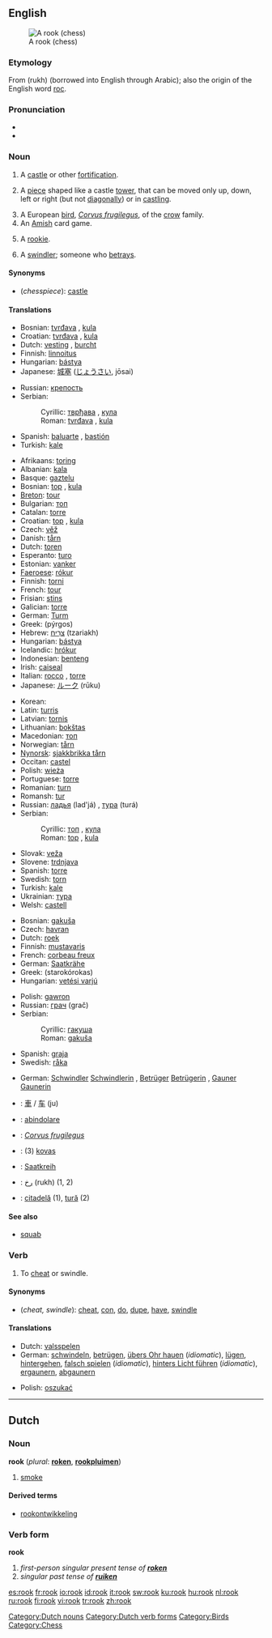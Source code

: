 {{wikipedia|rook (bird)}}
==English==
[[Image:Chess rook 0967.jpg|thumb|A rook (chess)]]

===Etymology===
From {{Pers.}} {{FAchar|[[رخ]]}} (rukh) (borrowed into English through Arabic); also the origin of the English word [[roc]].

===Pronunciation===
*{{IPA|/rʊk/}}
*{{rhymes|ʊk}}

===Noun===
{{en-noun}}

# {{rare}} A [[castle]] or other [[fortification]].
# {{chess}} A [[piece]] shaped like a castle [[tower]], that can be moved only up, down, left or right (but not [[diagonally]]) or in [[castling]].
# A European [[bird]], ''[[Corvus frugilegus]]'', of the [[crow]] family.
# An [[Amish]] card game.
# {{context|baseball|slang}} A [[rookie]].
# A [[swindler]]; someone who [[betray]]s.

====Synonyms====
*(''chesspiece''): [[castle]]

====Translations====
{{trans-top|fortification}}
*Bosnian: [[tvrđava]] {{f}}, [[kula]] {{f}}
*Croatian: [[tvrđava]] {{f}}, [[kula]] {{f}}
*Dutch: [[vesting]] {{f}}, [[burcht]] {{f}}
*Finnish: [[linnoitus]]
*Hungarian: [[bástya]]
*Japanese: [[城塞]] ([[じょうさい]], jōsai)
{{trans-mid}}
*Russian: [[крепость]] {{f}}
*Serbian:
*:Cyrillic: [[тврђава]] {{f}}, [[кула]] {{f}}
*:Roman: [[tvrđava]] {{f}}, [[kula]] {{f}}
*Spanish: [[baluarte]] {{m}}, [[bastión]] {{m}}
*Turkish: [[kale#Turkish|kale]]
{{trans-bottom}}

{{trans-top|chesspiece}}
*Afrikaans: [[toring]]
*Albanian: [[kala]]
*Basque: [[gaztelu]]
*Bosnian: [[top]] {{m}}, [[kula]] {{f}}
*[[Breton]]: [[tour]] {{m}}
*Bulgarian: [[топ]]
*Catalan: [[torre]] {{f}}
*Croatian: [[top]] {{m}}, [[kula]] {{f}}
*Czech: [[věž]] {{f}}
*Danish: [[tårn]] {{n}}
*Dutch: [[toren]] {{m}}
*Esperanto: [[turo]]
*Estonian: [[vanker]]
*[[Faeroese]]: [[rókur]]
*Finnish: [[torni]]
*French: [[tour#French|tour]] {{f}}
*Frisian: [[stins]]
*Galician: [[torre]] {{f}}
*German: [[Turm]] {{m}}
*Greek: {{t|el|πύργος|m|}} (pýrgos)
*Hebrew: [[צריח|צַרִיחַ]] {{m}} (tzariakh)
*Hungarian: [[bástya]]
*Icelandic: [[hrókur]]
*Indonesian: [[benteng]]
*Irish: [[caiseal]]
*Italian: [[rocco]] {{m}}, [[torre#Italian|torre]] {{f}}
*Japanese: [[ルーク]] (rūku)
{{trans-mid}}
*Korean: {{ko-inline|룩|ruk}}
*Latin: [[turris]]
*Latvian: [[tornis]] {{m}}
*Lithuanian: [[bokštas]] {{m}}
*Macedonian: [[топ]] {{m}}
*Norwegian: [[tårn]]
*[[Nynorsk]]: [[sjakkbrikka tårn]]
*Occitan: [[castel]]
*Polish: [[wieża]] {{f}}
*Portuguese: [[torre]] {{f}}
*Romanian: [[turn]]
*Romansh: [[tur]]
*Russian: [[ладья]] (lad'já) {{f}}, [[тура]] (turá) {{f}}
*Serbian:
*:Cyrillic: [[топ]] {{m}}, [[кула]] {{f}}
*:Roman: [[top]] {{m}}, [[kula]] {{f}}
*Slovak: [[veža]] {{f}}
*Slovene: [[trdnjava]] {{f}}
*Spanish: [[torre#Spanish|torre]] {{f}}
*Swedish: [[torn#Swedish|torn]] {{n}}
*Turkish: [[kale#Turkish|kale]]
*Ukrainian: [[тура]]
*Welsh: [[castell]]
{{trans-bottom}}

{{trans-top|bird}}
*Bosnian: [[gakuša]] {{f}}
*Czech: [[havran]] {{m}}
*Dutch: [[roek]] {{m}}
*Finnish: [[mustavaris]]
*French: [[corbeau freux]] {{m}}
*German: [[Saatkrähe]] {{f}}
*Greek: {{t|el|σταροκόρακας|m|}} (starokórokas)
*Hungarian: [[vetési varjú]]
{{trans-mid}}
*Polish: [[gawron]] {{m}}
*Russian: [[грач]] (grač) {{m}}
*Serbian:
*:Cyrillic: [[гакуша]] {{f}}
*:Roman: [[gakuša]] {{f}}
*Spanish: [[graja]] {{f}}
*Swedish: [[råka]]
{{trans-bottom}}

{{trans-top|card game}}
{{trans-mid}}
{{trans-bottom}}

{{trans-top|swindler}}
*German: [[Schwindler]] {{m}} [[Schwindlerin]] {{f}}, [[Betrüger]] {{m}} [[Betrügerin]] {{f}}, [[Gauner]] {{m}} [[Gaunerin]] {{f}}
{{trans-mid}}
{{trans-bottom}}

{{checktrans}}
{{trans-top|Translations to be categorised}}
*{{ttbc|Chinese}}: [[車]] / [[车]] (ju)
*{{ttbc|Italian}}: [[abindolare]]
*{{ttbc|Latin}}: ''[[Corvus frugilegus]]''
{{trans-mid}}
*{{ttbc|Lithuanian}}: (3) [[kovas]] {{m}}
*{{ttbc|Low Saxon}}: [[Saatkreih]] {{f}}
*{{ttbc|Persian}}: [[رخ]] (rukh) (1, 2)
*{{ttbc|Romanian}}: [[citadelă]] {{f}} (1), [[tură]] {{f}} (2)
{{trans-bottom}}

====See also====
*[[squab]]

===Verb===
{{en-verb}}

# {{transitive}} To [[cheat]] or swindle.

====Synonyms====
*(''cheat, swindle''): [[cheat]], [[con]], [[do]], [[dupe]], [[have]], [[swindle]]

====Translations====
{{trans-top|cheat, swindle}}
*Dutch: [[valsspelen]]
*German: [[schwindeln]], [[betrügen]], [[übers Ohr hauen]] (''idiomatic''), [[lügen]], [[hintergehen]], [[falsch spielen]] (''idiomatic''), [[hinters Licht führen]] (''idiomatic''), [[ergaunern]], [[abgaunern]]
{{trans-mid}}
*Polish: [[oszukać]]
{{trans-bottom}}

----

==Dutch==

===Noun===
'''rook''' {{m}} (''plural'': '''[[roken]]''', '''[[rookpluim]]en''')

# [[smoke]]

====Derived terms====
* [[rookontwikkeling]]

===Verb form===
'''rook'''

# ''first-person singular present tense of '''[[roken]]'''''<!--to [[smoke]] (''of a fire or a person'')-->
# ''singular past tense of '''[[ruiken]]'''''<!--smelled-->

[[Category:Dutch nouns]]
[[Category:Dutch verb forms]]
[[Category:Birds]]
[[Category:Chess]]

[[es:rook]]
[[fr:rook]]
[[io:rook]]
[[id:rook]]
[[it:rook]]
[[sw:rook]]
[[ku:rook]]
[[hu:rook]]
[[nl:rook]]
[[ru:rook]]
[[fi:rook]]
[[vi:rook]]
[[tr:rook]]
[[zh:rook]]